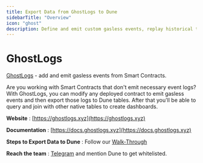 ```yaml
---
title: Export Data from GhostLogs to Dune
sidebarTitle: "Overview"
icon: "ghost"
description: Define and emit custom gasless events, replay historical transactions, and automatically upload the data to Dune.
---
```


# GhostLogs
[GhostLogs](https://ghostlogs.xyz) - add and emit gasless events from Smart Contracts.

Are you working with Smart Contracts that don't emit necessary event logs? With GhostLogs,
you can modify any deployed contract to emit gasless events and then export those logs
to Dune tables. After that you'll be able to query and join with other native
tables to create dashboards.

**Website** : [https://ghostlogs.xyz](https://ghostlogs.xyz)

**Documentation** : [https://docs.ghostlogs.xyz](https://docs.ghostlogs.xyz)

**Steps to Export Data to Dune** : Follow our [Walk-Through](https://docs.ghostlogs.xyz/ghostlogs/integrations/dune)

**Reach the team** : [Telegram](https://t.me/ghostlogsxyz) and mention Dune to get whitelisted.


